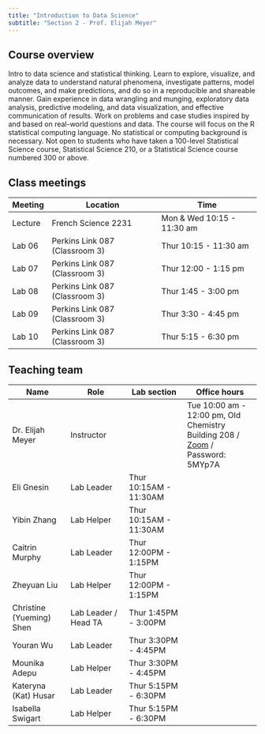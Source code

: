 ```yaml
---
title: "Introduction to Data Science"
subtitle: "Section 2 - Prof. Elijah Meyer"
---
```


## Course overview

Intro to data science and statistical thinking. Learn to explore, visualize, and analyze data to understand natural phenomena, investigate patterns, model outcomes, and make predictions, and do so in a reproducible and shareable manner. Gain experience in data wrangling and munging, exploratory data analysis, predictive modeling, and data visualization, and effective communication of results. Work on problems and case studies inspired by and based on real-world questions and data. The course will focus on the R statistical computing language. No statistical or computing background is necessary. Not open to students who have taken a 100-level Statistical Science course, Statistical Science 210, or a Statistical Science course numbered 300 or above.

## Class meetings

| Meeting | Location                       | Time                        |
|---------|--------------------------------|-----------------------------|
| Lecture | French Science 2231            | Mon & Wed 10:15 - 11:30 am |
| Lab 06  | Perkins Link 087 (Classroom 3) | Thur 10:15 - 11:30 am        |
| Lab 07  | Perkins Link 087 (Classroom 3) | Thur 12:00 - 1:15 pm          |
| Lab 08  | Perkins Link 087 (Classroom 3) | Thur 1:45 - 3:00 pm          |
| Lab 09  | Perkins Link 087 (Classroom 3) | Thur 3:30 - 4:45 pm          |
| Lab 10  | Perkins Link 087 (Classroom 3) | Thur 5:15 - 6:30 pm         |

## Teaching team

| Name                       | Role                  | Lab section         | Office hours                         |
|-----------------|-----------------|-----------------|---------------------|
| Dr. Elijah Meyer  | Instructor            |                     | Tue 10:00 am - 12:00 pm, Old Chemistry Building 208 / [Zoom](https://bit.ly/3QZ8JAL) / Password: 5MYp7A
| Eli Gnesin                   | Lab Leader      | Thur 10:15AM - 11:30AM |                                      |
| Yibin Zhang               | Lab Helper              | Thur 10:15AM - 11:30AM   |                                      |
| Caitrin Murphy            | Lab Leader                    | Thur 12:00PM - 1:15PM   |                                      |
| Zheyuan Liu               | Lab Helper                    | Thur 12:00PM - 1:15PM   |                                      |
| Christine (Yueming) Shen            | Lab Leader / Head TA   | Thur 1:45PM - 3:00PM  |                                      |
| Youran Wu                  | Lab Leader                    |   Thur 3:30PM - 4:45PM                  |                                      |
| Mounika Adepu | Lab Helper                    |     Thur 3:30PM - 4:45PM                |                                      |
| Kateryna (Kat) Husar               | Lab Leader        |   Thur 5:15PM - 6:30PM                   |                                      |
| Isabella Swigart              | Lab Helper                    |     Thur 5:15PM - 6:30PM      |                                      

